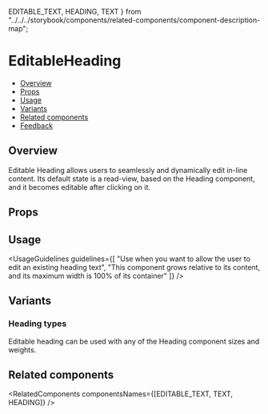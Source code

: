   EDITABLE_TEXT,
  HEADING,
  TEXT
} from "../../../storybook/components/related-components/component-description-map";

<Meta of={EditableHeadingStories} />


# EditableHeading

- [Overview](#overview)
- [Props](#props)
- [Usage](#usage)
- [Variants](#variants)
- [Related components](#related-components)
- [Feedback](#feedback)

## Overview

Editable Heading allows users to seamlessly and dynamically edit in-line content. Its default state is a read-view, based on the <StorybookLink page="Text/Heading">Heading</StorybookLink> component, and it becomes editable after clicking on it.

<Canvas>
  <Story of={EditableHeadingStories.Overview} />
</Canvas>

## Props

<PropsTable />

## Usage

<UsageGuidelines
  guidelines={[
    "Use when you want to allow the user to edit an existing heading text",
    "This component grows relative to its content, and its maximum width is 100% of its container"
  ]}
/>

<TipEditableText />

## Variants

### Heading types

Editable heading can be used with any of the <StorybookLink page="Text/Heading">Heading</StorybookLink> component sizes and weights.

<Canvas>
  <Story of={EditableHeadingStories.Types} />
</Canvas>

## Related components

<RelatedComponents componentsNames={[EDITABLE_TEXT, TEXT, HEADING]} />
